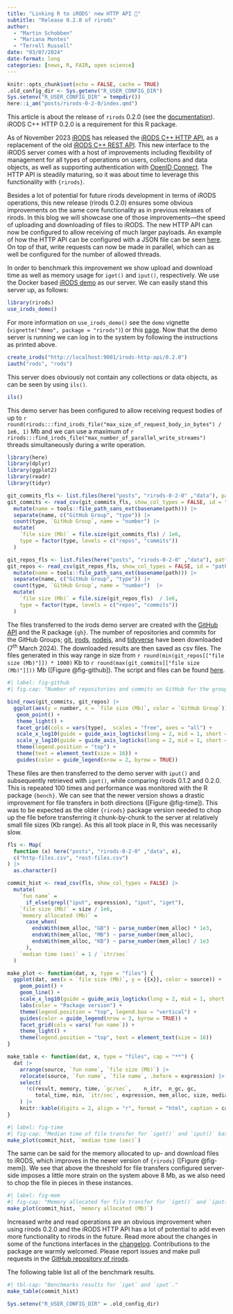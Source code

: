 ```yaml
---
title: "Linking R to iRODS' new HTTP API 🥳"
subtitle: "Release 0.2.0 of rirods"
author: 
  - "Martin Schobben"
  - "Mariana Montes"
  - "Terrell Russell"
date: "03/07/2024"
date-format: long
categories: [news, R, FAIR, open science]
---
```


```r
knitr::opts_chunk$set(echo = FALSE, cache = TRUE)
.old_config_dir <- Sys.getenv("R_USER_CONFIG_DIR")
Sys.setenv("R_USER_CONFIG_DIR" = tempdir())
here::i_am("posts/rirods-0-2-0/index.qmd")
```

::: {.callout-note}
This article is about the release of `rirods` 0.2.0 (see the [documentation](http://rirods.irods4r.org)). iRODS C++ HTTP 0.2.0 is a requirement for this R package.
:::

As of November 2023 [iRODS](https://irods.org) has released the [iRODS C++ HTTP API](https://irods.org/2023/11/initial-release-of-the-irods-http-api/), as a replacement of the old [iRODS C++ REST API](https://github.com/irods/irods_client_rest_cpp). This new interface to the iRODS server comes with a host of improvements including flexibility of management for all types of operations on users, collections and data objects, as well as supporting authentication with [OpenID Connect](https://openid.net/developers/how-connect-works/). The HTTP API is steadily maturing, so it was about time to leverage this functionality with `{rirods}`.

Besides a lot of potential for future rirods development in terms of iRODS operations, this new release (rirods 0.2.0) ensures some obvious improvements on the same core functionality as in previous releases of rirods. In this blog we will showcase one of those improvements---the speed of uploading and downloading of files to iRODS. The new HTTP API can now be configured to allow receiving of much larger payloads. An example of how the HTTP API can be configured with a JSON file can be seen [here](https://github.com/irods/irods_demo/blob/main/irods_client_http_api/config.json). On top of that, write requests can now be made in parallel, which can as well be configured for the number of allowed threads.

In order to benchmark this improvement we show upload and download time as well as memory usage for `iget()` and `iput()`, respectively. We use the Docker based [iRODS demo](https://github.com/irods/irods_demo) as our server. We can easily stand this server up, as follows:

```r
library(rirods)
use_irods_demo()
```

For more information on `use_irods_demo()` see the `demo` vignette (`vignette("demo", package = "rirods")`) or this [page](https://rirods.irods4r.org/articles/demo.html). Now that the demo server is running we can log in to the system by following the instructions as printed above.

```r
create_irods("http://localhost:9001/irods-http-api/0.2.0") 
iauth("rods", "rods")
```

This server does obviously not contain any collections or data objects, as can be seen by using `ils()`.

```r
ils()
```

This demo server has been configured to allow receiving request bodies of up to `r round(rirods:::find_irods_file("max_size_of_request_body_in_bytes") / 1e6, 1)` Mb and we can use a maximum of `r rirods:::find_irods_file("max_number_of_parallel_write_streams")` threads simultaneously during a write operation.

```r
library(here)
library(dplyr)
library(ggplot2)
library(readr)
library(tidyr)
```


```r
git_commits_fls <- list.files(here("posts", "rirods-0-2-0" ,"data"), pattern = "_commits", full.names = TRUE)
git_commits <- read_csv(git_commits_fls, show_col_types = FALSE, id = "path") |> 
  mutate(name = tools::file_path_sans_ext(basename(path))) |> 
  separate(name, c("GitHub Group", "type")) |> 
  count(type, `GitHub Group`, name = "number") |> 
  mutate(
    `file size (Mb)` = file.size(git_commits_fls) / 1e6,
    type = factor(type, levels = c("repos", "commits"))
  )

git_repos_fls <- list.files(here("posts", "rirods-0-2-0" ,"data"), pattern = "_repos", full.names = TRUE)
git_repos <- read_csv(git_repos_fls, show_col_types = FALSE, id = "path") |> 
  mutate(name = tools::file_path_sans_ext(basename(path))) |> 
  separate(name, c("GitHub Group", "type")) |> 
  count(type, `GitHub Group`, name = "number")  |> 
  mutate(
    `file size (Mb)` = file.size(git_repos_fls)  / 1e6,
    type = factor(type, levels = c("repos", "commits"))
  )

```

The files transferred to the irods demo server are created with the [GitHub API](https://docs.github.com/en/rest?apiVersion=2022-11-28) and the R package `{gh}`.  The number of repositories and commits for the GitHub Groups; [git](https://github.com/git), [irods](https://github.com/irods), [nodejs](https://github.com/nodejs), and [tidyverse](https://github.com/tidyverse) have been downloaded (7^th^ March 2024). The downloaded results are then saved as csv files. The files generated in this way range in size from `r round(min(git_repos[["file size (Mb)"]]) * 1000)` Kb to `r round(max(git_commits[["file size (Mb)"]]))` Mb ([Figure @fig-github]). The script and files can be found [here](https://github.com/FAIReLABS/iRODS4R/tree/main/posts/rirods-0-2-0).

```r
#| label: fig-github 
#| fig.cap: "Number of repositories and commits on GitHub for the groups git, irods, nodejs, and tidyverse."

bind_rows(git_commits, git_repos) |> 
  ggplot(aes(y = number, x = `file size (Mb)`, color = `GitHub Group`)) +
   geom_point() +
   theme_light() +
   facet_grid(cols = vars(type),  scales = "free", axes = "all") +
   scale_x_log10(guide = guide_axis_logticks(long = 2, mid = 1, short = 0.5))+
   scale_y_log10(guide = guide_axis_logticks(long = 2, mid = 1, short = 0.5)) +
   theme(legend.position = "top") +
   theme(text = element_text(size = 16)) +
   guides(color = guide_legend(nrow = 2, byrow = TRUE)) 
```

These files are then transferred to the demo server with `iput()` and subsequently retrieved with `iget()`, while comparing rirods 0.1.2 and 0.2.0. This is repeated 100 times and performance was monitored with the R package `{bench}`. We can see that the newer version shows a drastic improvement for file transfers in both directions ([Figure @fig-time]). This was to be expected as the older `{rirods}` package version needed to chop up the file before transferring it chunk-by-chunk to the server at relatively small file sizes (Kb range). As this all took place in R, this was necessarily slow.


```r
fls <- Map(
  function (x) here("posts", "rirods-0-2-0" ,"data", x),
  c("http-files.csv", "rest-files.csv")
) |>  
  as.character() 

commit_hist <- read_csv(fls, show_col_types = FALSE) |>
  mutate(
    `fun name` =
      if_else(grepl("iput", expression), "iput", "iget"),
    `file size (Mb)` = size / 1e6,
    `memory allocated (Mb)` =
      case_when(
        endsWith(mem_alloc, "GB") ~ parse_number(mem_alloc) * 1e3,
        endsWith(mem_alloc, "MB") ~ parse_number(mem_alloc),
        endsWith(mem_alloc, "KB") ~ parse_number(mem_alloc) / 1e3
      ),
    `median time (sec)` = 1 / `itr/sec`
  ) 

make_plot <- function(dat, x, type = "files") {
  ggplot(dat, aes(x = `file size (Mb)`, y = {{x}}, color = source)) +
    geom_point() +
    geom_line() +
    scale_x_log10(guide = guide_axis_logticks(long = 2, mid = 1, short = 0.5)) +
    labs(color = "Package version") + 
    theme(legend.position = "top", legend.box = "vertical") +
    guides(color = guide_legend(nrow = 3, byrow = TRUE)) +
    facet_grid(cols = vars(`fun name`)) +
    theme_light() +
    theme(legend.position = "top", text = element_text(size = 16))
}

make_table <- function(dat, x, type = "files", cap = "**") {
  dat |>  
    arrange(source, `fun name`, `file size (Mb)`) |> 
    relocate(source, `fun name`, `file name`, .before = expression) |> 
    select(
      !c(result, memory, time, `gc/sec`,	n_itr,	n_gc, gc, 
         total_time, min, `itr/sec`, expression, mem_alloc, size, median), 
    ) |> 
    knitr::kable(digits = 2, align = "r", format = "html", caption = cap)
}
```


```r
#| label: fig-time
#| fig-cap: "Median time of file transfer for `iget()` and `iput()` based on `bench`."
make_plot(commit_hist, `median time (sec)`)
```

The same can be said for the memory allocated to up- and download files to iRODS, which improves in the newer version of `{rirods}` ([Figure @fig-mem]). We see that above the threshold for file transfers configured server-side imposes a little more strain on the system above 8 Mb, as we also need to chop the file in pieces in these instances.

```r
#| label: fig-mem
#| fig-cap: "Memory allocated for file transfer for `iget()` and `iput()` based on `bench`."
make_plot(commit_hist, `memory allocated (Mb)`)
```

Increased write and read operations are an obvious improvement when using rirods 0.2.0 and the iRODS HTTP API has a lot of potential to add even more functionality to rirods in the future. Read more about the changes in some of the functions interfaces in the [changelog](https://rirods.irods4r.org/news/index.html). Contributions to the package are warmly welcomed. Please report issues and make pull requests in the [GitHub repository of rirods](https://github.com/irods/irods_client_library_rirods).

The following table list all of the benchmark results.

```r
#| tbl-cap: "Benchmarks results for `iget` and `iput`."
make_table(commit_hist)
```

```r
Sys.setenv("R_USER_CONFIG_DIR" = .old_config_dir)
```
